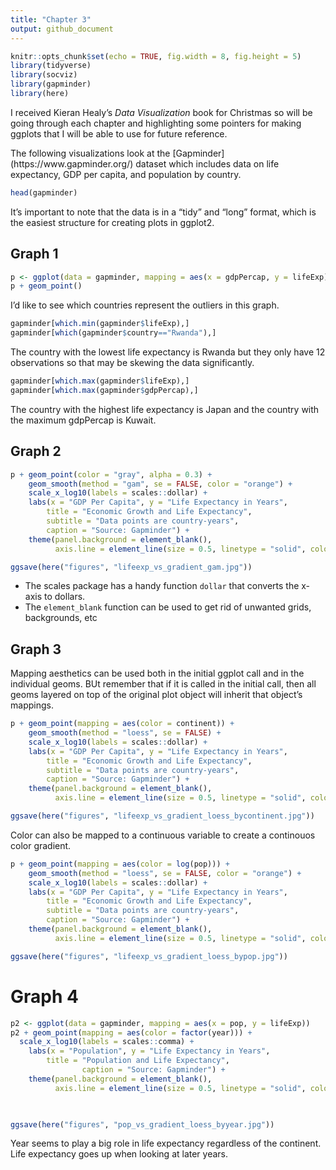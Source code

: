 ```yaml
---
title: "Chapter 3"
output: github_document
---
```

```r
knitr::opts_chunk$set(echo = TRUE, fig.width = 8, fig.height = 5)
library(tidyverse)
library(socviz)
library(gapminder)
library(here)
```

I received Kieran Healy's *Data Visualization* book for Christmas so will be going through each chapter and highlighting some pointers for making ggplots that I will be able to use for future reference.

The following visualizations look at the [Gapminder] (https://www.gapminder.org/) dataset which includes data on life expectancy, GDP per capita, and population by country.

```r
head(gapminder)
```
It's important to note that the data is in a "tidy" and "long" format, which is the easiest structure for creating plots in ggplot2.



## Graph 1

```r
p <- ggplot(data = gapminder, mapping = aes(x = gdpPercap, y = lifeExp))
p + geom_point()
```

I'd like to see which countries represent the outliers in this graph.  

```r
gapminder[which.min(gapminder$lifeExp),]
gapminder[which(gapminder$country=="Rwanda"),]
```
The country with the lowest life expectancy is Rwanda but they only have 12 observations so that may be skewing the data significantly. 

```r
gapminder[which.max(gapminder$lifeExp),]
gapminder[which.max(gapminder$gdpPercap),]
```
The country with the highest life expectancy is Japan and the country with the maximum gdpPercap is Kuwait.

## Graph 2

```r
p + geom_point(color = "gray", alpha = 0.3) + 
    geom_smooth(method = "gam", se = FALSE, color = "orange") +
    scale_x_log10(labels = scales::dollar) +
    labs(x = "GDP Per Capita", y = "Life Expectancy in Years",
        title = "Economic Growth and Life Expectancy",
        subtitle = "Data points are country-years",
        caption = "Source: Gapminder") +
    theme(panel.background = element_blank(),
          axis.line = element_line(size = 0.5, linetype = "solid", color = "gray"))
```
          

```r
ggsave(here("figures", "lifeexp_vs_gradient_gam.jpg"))
```

- The scales package has a handy function ```dollar``` that converts the x-axis to dollars. 
- The ```element_blank``` function can be used to get rid of unwanted grids, backgrounds, etc

## Graph 3

Mapping aesthetics can be used both in the initial ggplot call and in the individual geoms. BUt remember that if it is called in the initial call, then all geoms layered on top of the original plot object will inherit that object's mappings. 

```r
p + geom_point(mapping = aes(color = continent)) +
    geom_smooth(method = "loess", se = FALSE) +
    scale_x_log10(labels = scales::dollar) +
    labs(x = "GDP Per Capita", y = "Life Expectancy in Years",
        title = "Economic Growth and Life Expectancy",
        subtitle = "Data points are country-years",
        caption = "Source: Gapminder") +
    theme(panel.background = element_blank(),
          axis.line = element_line(size = 0.5, linetype = "solid", color = "gray"))
```

```r
ggsave(here("figures", "lifeexp_vs_gradient_loess_bycontinent.jpg"))
```


Color can also be mapped to a continuous variable to create a continouos color gradient.

```r
p + geom_point(mapping = aes(color = log(pop))) +
    geom_smooth(method = "loess", se = FALSE, color = "orange") +
    scale_x_log10(labels = scales::dollar) +
    labs(x = "GDP Per Capita", y = "Life Expectancy in Years",
        title = "Economic Growth and Life Expectancy",
        subtitle = "Data points are country-years",
        caption = "Source: Gapminder") +
    theme(panel.background = element_blank(),
          axis.line = element_line(size = 0.5, linetype = "solid", color = "gray"))

```
```r
ggsave(here("figures", "lifeexp_vs_gradient_loess_bypop.jpg"))
```



# Graph 4

```r
p2 <- ggplot(data = gapminder, mapping = aes(x = pop, y = lifeExp))
p2 + geom_point(mapping = aes(color = factor(year))) +
  scale_x_log10(labels = scales::comma) +
    labs(x = "Population", y = "Life Expectancy in Years",
        title = "Population and Life Expectancy",
                caption = "Source: Gapminder") +
    theme(panel.background = element_blank(),
          axis.line = element_line(size = 0.5, linetype = "solid", color = "gray"))

 
```
```r
ggsave(here("figures", "pop_vs_gradient_loess_byyear.jpg"))
```

Year seems to play a big role in life expectancy regardless of the continent. Life expectancy goes up when looking at later years.
